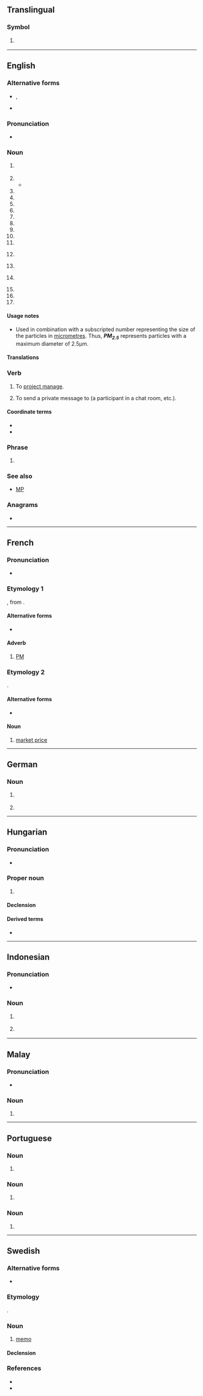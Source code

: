 {{also|㏘|p. m.|p.m.|pm|.pm|P. M.|P.M.|PM|Pm}}
==Translingual==

===Symbol===
{{mul-symbol}}

# {{ISO 3166|1|2|Saint Pierre and Miquelon}}
#: {{syn|mul|SPM|qq1={{w|ISO 3166-1 alpha-3|alpha-3}}}}

----

==English==

===Alternative forms===
* {{l|en|p.m.}}, {{l|en|p. m.}} {{qualifier|for "post meridiem" and "post mortem"}}
* {{l|en|P.M.}}

===Pronunciation===
* {{IPA|en|/ˌpiː ˈɛm/}}

===Noun===
{{en-noun|~}}

# {{initialism of|en|post meridiem}} {{gloss|The second half of the day, from [[noon]] (12:00:00) to (just before) [[midnight]] (23:59:59)}}
#: {{ux|en|Today the sun sets at 8:25 '''PM'''}}
#: {{ux|en|The shops are open from 9AM to 5'''PM'''}}
# {{initialism of|en|post mortem}}
#* {{quote-book|en|year=1953|author={{w|Raymond Chandler}}|title=The Long Goodbye|publisher=Penguin|year_published=2010|page=321|passage=‘We ought to have a '''P.M.''' report by ten o'clock, preliminary anyway.’}}
# {{initialism of|en|prime minister}}
# {{initialism of|en|w:private message}}
# {{initialism of|en|w:personal message}}
# {{initialism of|en|[[price]] [[match]]}}
# {{initialism of|en|project management}}
# {{initialism of|en|project manager}}
# {{initialism of|en|performance management}}
# {{initialism of|en|perfect match}}
# {{initialism of|en|{{w|product manager}}}}
# {{lb|en|knitting}} {{initialism of|en|[[place]] [[marker]]}}
# {{lb|en|electronics}} {{initialism of|en|permanent magnet}}
# {{lb|en|with a number}} {{initialism of|en|particulate matter}}
# {{initialism of|en|push money}}
# {{initialism of|en|portfolio manager}}
# {{initialism of|en|precious metal}}

====Usage notes====
* {{sense|particulate matter}} Used in combination with a subscripted number representing the size of the particles in [[micrometre]]s. Thus, '''''PM<sub>2.5</sub>''''' represents particles with a maximum diameter of 2.5µm.

====Translations====
{{trans-see|after noon, after 12:00:00|p.m.}}

===Verb===
{{en-verb}}

# To [[project manage]].
# {{lb|en|internet|transitive}} To send a private message to (a participant in a chat room, etc.).
#: {{ux|en|'''PM''' me if you want more information.}}

====Coordinate terms====
* {{l|en|DM}}
* {{l|en|IM}}

===Phrase===
{{en-phrase}}

# {{initialism of|en|[[partially]] [[meet]]}}

===See also===
* [[MP]]

===Anagrams===
* {{anagrams|en|a=mp|MP|Mp|mp}}

----

==French==

===Pronunciation===
* {{fr-IPA|pé-emme}}

===Etymology 1===
{{abbrev|fr|post meridiem}}, from {{bor|fr|la|post meridiem}}.

====Alternative forms====
* {{alt|fr|P.M.|P. M.}}

====Adverb====
{{fr-adv}}

# [[PM]]
#: {{ant|fr|AM}}

===Etymology 2===
{{abbrev|fr|prix de marché}}.

====Alternative forms====
* {{alt|fr|P.M.|P. M.}}

====Noun====
{{head|fr|noun}}

# [[market price]]

----

==German==

===Noun===
{{de-noun|f,-}}

# {{init of|de|[[Pressemitteilung]]}}
#: {{ux|de|Hier sind die '''PM''' von letztem Jahr.|Here are the '''press releases''' from last year.}}
# {{init of|de|[[Papiermaschine]]}}

----

==Hungarian==

===Pronunciation===
* {{hu-IPA|péem}}

===Proper noun===
{{head|hu|proper noun}}

# {{abbreviation of|hu|pénzügyminisztérium|Pénzügyminisztérium|Treasury}}

====Declension====
{{hu-infl-nom|PM-e|e|v=m}}{{hu-pos-etek|PM-||ei}}

====Derived terms====
* {{l|hu|PM-es}}

----

==Indonesian==

===Pronunciation===
* {{IPA|id|/ˈpeɛm/}}

===Noun===
{{id-noun|head=|pl=-}}

# {{lb|id|military|police}} {{initialism of|id|polisi militer|t=military police|nocap=1}}
# {{lb|id|politics|government}} {{initialism of|id|perdana menteri|t=prime minister|nocap=1}}

----

==Malay==

===Pronunciation===
* {{IPA|ms|/pi ɛm/}}

===Noun===
{{head|ms|noun}}

# {{initialism of|ms|perdana menteri|gloss=prime minister}}

----

==Portuguese==

===Noun===
{{pt-noun|f|#s}}

# {{lb|pt|Brazil}} {{initialism of|pt|polícia militar}}

===Noun===
{{pt-noun|mfbysense|#s}}

# {{lb|pt|Brazil}} {{initialism of|pt|policial militar}}

===Noun===
{{pt-noun|m|#s}}

# {{initialism of|pt|primeiro-ministro}}

----

==Swedish==

===Alternative forms===
* {{alter|sv|pm}}

===Etymology===
{{initialism|sv|promemoria}}.

===Noun===
{{sv-noun|n|g2=c}}

# [[memo]]

====Declension====
{{sv-noun-irreg-n|2=PM:et|3=PM|4=PM:en|5=PM:s|7=PM:s}}
{{sv-noun-irreg-c|2=PM:en|3=PM|4=PM:en|5=PM:s|7=PM:s}}

===References===
* {{R:svenska.se|saol|id=2287313}}
* {{R:svenska.se|so|id=162077}}